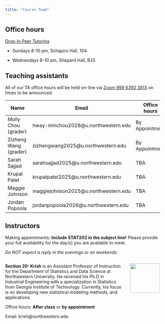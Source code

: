 ---
title: "Course Team"
---

## Office hours

[Drop-In Peer Tutoring](https://www.northwestern.edu/academic-support-learning/course-support/drop-in-peer-tutoring.html)

-   Sundays 8-10 pm, Schapiro Hall, 104

-   Wednesdays 8-10 pm, Shepard Hall, B25

## Teaching assistants

All of our TA office hours will be held on-line via [Zoom 998 6392 3813](https://northwestern.zoom.us/j/99863923813) on times to be announced.

| Name                  | Email                                 | Office hours   |
|---------------------|----------------------------------|-----------------|
| Molly Chou (grader)   | hway-minchou2026\@u.northwestern.edu  | By Appointment |
| Zizheng Wang (grader) | zizhengwang2025\@u.northwestern.edu   | By Appointment |
| Sarah Sajjad          | sarahsajjad2025\@u.northwestern.edu   | TBA            |
| Krupal Patel          | krupalpatel2025\@u.northwestern.edu   | TBA            |
| Maggie Johnson        | maggiejohnson2025\@u.northwestern.edu | TBA            |
| Jordan Popoola        | jordanpopoola2026\@u.northwestern.edu | TBA            |

## Instructors

Making appointments: **Include STAT202 in the subject line!** Please provide your full availability for the day(s) you are available to meet.

*Do NOT expect a reply in the evenings or on weekends.*

::: columns
::: {.column width="80%"}
**Section 20: Krish** is an Assistant Professor of Instruction for the Department of Statistics and Data Science at Northwestern University. He received his Ph.D in Industrial Engineering with a specialization in Statistics from Georgia Institute of Technology. Currently, his focus is on developing new statistical modeling methods, and applications.

Office hours: **After class** or **by appointment**

Email: krish\@northwestern.edu
:::

::: {.column width="20%"}
![](images/ta/profile_krish.jpg){height="1in"}
:::
:::

<!-- ::: columns -->

<!-- ::: {.column width="80%"} -->

<!-- **Section 21: Dr. Arend Kuyper** is an Associate Professor of Instruction for the Department of Statistics and Data Science at Northwestern University. Individual office hours can be made **by appointment** by emailing a-kuyper\@northwestern.edu -->

<!-- ::: -->

<!-- ::: {.column width="20%"} -->

<!-- ![](images/ta/profile_kuyper.jpg){height="1in"} -->

<!-- ::: -->

<!-- ::: -->
